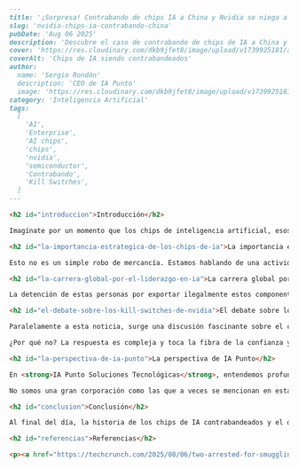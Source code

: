 ```markdown
---
title: '¡Sorpresa! Contrabando de chips IA a China y Nvidia se niega a apagarlos.'
slug: 'nvidia-chips-ia-contrabando-china'
pubDate: 'Aug 06 2025'
description: 'Descubre el caso de contrabando de chips de IA a China y la postura de Nvidia sobre los "kill switches", revelando la importancia estratégica y ética de la inteligencia artificial en la geopolítica y el futuro tecnológico.'
cover: 'https://res.cloudinary.com/dkb9jfet8/image/upload/v1739925181/ai_chip_contraband_illustrative.jpg'
coverAlt: 'Chips de IA siendo contrabandeados'
author:
  name: 'Sergio Rondón'
  description: 'CEO de IA Punto'
  image: 'https://res.cloudinary.com/dkb9jfet8/image/upload/v1739925181/sergio_gdcaeh.png'
category: 'Inteligencia Artificial'
tags:
  [
    'AI',
    'Enterprise',
    'AI chips',
    'chips',
    'nvidia',
    'semiconductor',
    'Contrabando',
    'Kill Switches',
  ]
---

<h2 id="introduccion">Introducción</h2>

Imagínate por un momento que los chips de inteligencia artificial, esos pequeños cerebros electrónicos que impulsan la tecnología más avanzada del mundo, fueran tan valiosos como el oro o los diamantes. Pues bien, la realidad no está muy lejos de esa visión. Recientemente, el Departamento de Justicia de EE. UU. ha revelado una noticia que suena sacada de una película de espías: dos ciudadanos han sido arrestados por supuestamente contrabandear decenas de millones de dólares en chips de IA de alto rendimiento hacia China.

<h2 id="la-importancia-estrategica-de-los-chips-de-ia">La importancia estratégica de los chips de IA</h2>

Esto no es un simple robo de mercancía. Estamos hablando de una actividad que subraya la increíble importancia estratégica de la inteligencia artificial y, en particular, de los componentes que la hacen posible. Estos chips, especialmente las unidades de procesamiento gráfico (GPU) avanzadas de empresas como <strong>NVIDIA</strong>, son la verdadera gasolina del motor de la IA. Son lo que permite entrenar modelos complejos, desarrollar sistemas de visión por computadora, crear asistentes virtuales inteligentes y, en última instancia, empujar los límites de lo que la tecnología puede hacer. Sin ellos, el avance de la IA simplemente se detiene.

<h2 id="la-carrera-global-por-el-liderazgo-en-ia">La carrera global por el liderazgo en IA</h2>

La detención de estas personas por exportar ilegalmente estos componentes vitales nos da una idea de la intensa carrera global por el liderazgo en IA. Las naciones y las empresas compiten ferozmente por tener acceso a la mejor tecnología y el mayor poder de procesamiento. Es una competencia que no solo define el futuro económico, sino también la seguridad y la influencia geopolítica. Cuando chips de esta magnitud son desviados de los canales legales, se crea una preocupación genuina sobre su uso y el equilibrio tecnológico a nivel mundial.

<h2 id="el-debate-sobre-los-kill-switches-de-nvidia">El debate sobre los "Kill Switches" de NVIDIA</h2>

Paralelamente a esta noticia, surge una discusión fascinante sobre el concepto de los "interruptores de apagado" o "kill switches" en estos chips. Imagina que un fabricante pudiera, de forma remota, desactivar un chip que ya ha vendido. La idea podría parecer atractiva en situaciones como esta, donde el uso final de la tecnología es cuestionable. Sin embargo, <strong>NVIDIA</strong>, uno de los mayores fabricantes de estos chips, ha dejado claro que no están a favor de incorporar tales mecanismos.

¿Por qué no? La respuesta es compleja y toca la fibra de la confianza y la soberanía tecnológica. Un "kill switch" podría abrir una caja de Pandora de problemas. ¿Quién decide cuándo y cómo se activa? ¿Podría ser mal utilizado para fines políticos o económicos? ¿Qué pasa si se activa por error, inutilizando sistemas críticos para hospitales, empresas o infraestructuras? Para una empresa como <strong>NVIDIA</strong>, la confianza de sus clientes es primordial. Introducir un mecanismo de este tipo podría socavar esa confianza, generando preocupación sobre el control y la privacidad de la tecnología una vez que está en manos del cliente. Quieren que sus chips sean herramientas poderosas para la innovación, no instrumentos de control remoto.

<h2 id="la-perspectiva-de-ia-punto">La perspectiva de IA Punto</h2>

En <strong>IA Punto Soluciones Tecnológicas</strong>, entendemos profundamente la relevancia de esta discusión. Nuestro compromiso es hacer que la inteligencia artificial sea accesible y útil para tu negocio, siempre bajo los marcos éticos y legales más estrictos. Vemos la IA como una herramienta de empoderamiento, capaz de transformar la forma en que trabajamos, innovamos y nos conectamos. Casos como el contrabando de chips nos recuerdan la importancia de la transparencia y la legalidad en cada paso del desarrollo y la implementación de la IA.

No somos una gran corporación como las que a veces se mencionan en estas noticias internacionales. Somos <strong>IA Punto</strong>, una empresa dedicada a ayudarte a navegar el complejo pero emocionante mundo de la inteligencia artificial. Te proporcionamos las soluciones que necesitas para integrar la IA de manera efectiva y segura, asegurándonos de que tu inversión en tecnología sea tanto potente como responsable. Queremos que el acceso a la IA de alto rendimiento sea un camino claro y ético, lejos de las sombras del mercado negro o las preocupaciones sobre el control encubierto.

<h2 id="conclusion">Conclusión</h2>

Al final del día, la historia de los chips de IA contrabandeados y el debate sobre los "kill switches" nos muestra que la tecnología no es solo una cuestión de bytes y algoritmos. Es una cuestión de confianza, ética y la dirección que elegimos para el futuro de nuestra sociedad. En <strong>IA Punto</strong>, estamos aquí para asegurarnos de que ese futuro sea brillante, seguro y accesible para todos.

<h2 id="referencias">Referencias</h2>

<p><a href="https://techcrunch.com/2025/08/06/two-arrested-for-smuggling-ai-chips-to-china-nvidia-says-no-to-kill-switches/" target="_blank" rel="noopener noreferrer">TechCrunch: Two arrested for smuggling AI chips to China; Nvidia says no to kill switches</a></p>
```